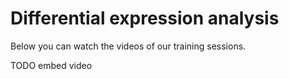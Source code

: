 # Differential expression analysis

Below you can watch the videos of our training sessions.

TODO embed video
